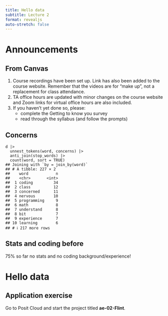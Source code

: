 ```yaml
---
title: Hello data
subtitle: Lecture 2
format: revealjs
auto-stretch: false
---
```


# Announcements

## From Canvas

1.  Course recordings have been set up. Link has also been added to the course website. Remember that the videos are for "make up", not a replacement for class attendance.
2.  TA office hours are updated with minor changes on the course website and Zoom links for virtual office hours are also included.
3.  If you haven't yet done so, please:
    -   complete the Getting to know you survey
    -   read through the syllabus (and follow the prompts)

## Concerns

```         
d |>
  unnest_tokens(word, concerns) |> 
  anti_join(stop_words) |> 
  count(word, sort = TRUE)
## Joining with `by = join_by(word)`
## # A tibble: 227 × 2
##    word            n
##    <chr>       <int>
##  1 coding         34
##  2 class          12
##  3 concerned      11
##  4 nervous        10
##  5 programming     9
##  6 math            8
##  7 understand      8
##  8 bit             7
##  9 experience      7
## 10 learning        6
## # ℹ 217 more rows
```

## Stats and coding before

75% so far no stats and no coding background/experience!

# Hello data

## Application exercise

Go to Posit Cloud and start the project titled **ae-02-Flint**.
